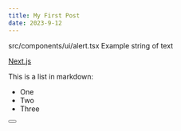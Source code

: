 ```yaml
---
title: My First Post
date: 2023-9-12
---
```



src/components/ui/alert.tsx
Example string of text

[Next.js](https://nextjs.org/)

This is a list in markdown:

- One
- Two
- Three

<Button />
